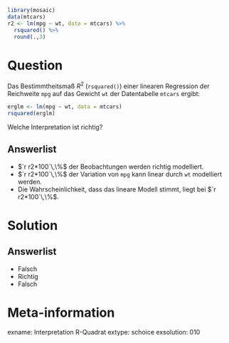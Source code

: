 ```r
library(mosaic)
data(mtcars)
r2 <- lm(mpg ~ wt, data = mtcars) %>%
  rsquared() %>%
  round(.,3)
```

Question
========

Das Bestimmtheitsmaß $R^2$ (`rsquared()`) einer linearen Regression der Reichweite `mpg` auf das Gewicht `wt` der Datentabelle `mtcars` ergibt:

```r
erglm <- lm(mpg ~ wt, data = mtcars)
rsquared(erglm)
```

Welche Interpretation ist richtig?

Answerlist
----------
* $`r r2*100`\,\%$ der Beobachtungen werden richtig modelliert.
* $`r r2*100`\,\%$ der Variation von `mpg` kann linear durch `wt` modelliert werden.
* Die Wahrscheinlichkeit, dass das lineare Modell stimmt, liegt bei $`r r2*100`\,\%$.




Solution
========

Answerlist
----------

* Falsch
* Richtig
* Falsch

Meta-information
================
exname: Interpretation R-Quadrat
extype: schoice
exsolution: 010